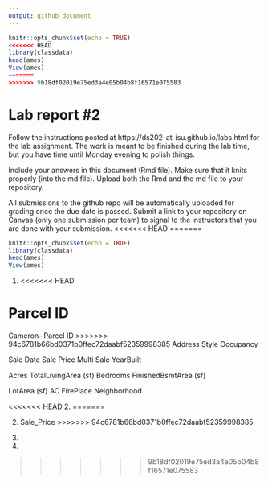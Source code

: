 ```yaml
---
output: github_document
---
```


<!-- README.md is generated from README.Rmd. Please edit the README.Rmd file -->


```r
knitr::opts_chunk$set(echo = TRUE)
<<<<<<< HEAD
library(classdata)
head(ames)
View(ames)
=======
>>>>>>> 9b18df02019e75ed3a4e05b04b8f16571e075583
```

# Lab report #2

Follow the instructions posted at https://ds202-at-isu.github.io/labs.html for the lab assignment. The work is meant to be finished during the lab time, but you have time until Monday evening to polish things.

Include your answers in this document (Rmd file). Make sure that it knits properly (into the md file). Upload both the Rmd and the md file to your repository.  

All submissions to the github repo will be automatically uploaded for grading once the due date is passed.
Submit a link to your repository on Canvas (only one submission per team) to signal to the instructors that you are done with your submission.
<<<<<<< HEAD
=======

```r
knitr::opts_chunk$set(echo = TRUE)
library(classdata)
head(ames)
View(ames)
```

1. 
<<<<<<< HEAD

Parcel ID 
=======
Cameron-
Parcel ID
>>>>>>> 94c6781b66bd0371b0ffec72daabf52359998385
Address
Style 
Occupancy 

Sale Date 
Sale Price
Multi Sale
YearBuilt

Acres
TotalLivingArea (sf)
Bedrooms
FinishedBsmtArea (sf)

LotArea (sf)
AC
FirePlace
Neighborhood

<<<<<<< HEAD
2. 
=======

2. Sale_Price
>>>>>>> 94c6781b66bd0371b0ffec72daabf52359998385

3. 

4. 

>>>>>>> 9b18df02019e75ed3a4e05b04b8f16571e075583
